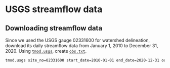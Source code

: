 # USGS streamflow data {.unnumbered #sec-usgs-streamflow-data}

## Downloading streamflow data

Since we used the USGS gauge 02331600 for watershed delineation, download its daily streamflow data from January 1, 2010 to December 31, 2020. Using [`tmod.usgs`](https://github.com/HuidaeCho/nsf-pose-2025-r.topmodel-workshop/raw/master/scripts/tmod.usgs), create [`obs.txt`](https://github.com/HuidaeCho/nsf-pose-2025-r.topmodel-workshop/raw/master/data/obs.txt).

```bash
tmod.usgs site_no=02331600 start_date=2010-01-01 end_date=2020-12-31 output=obs.txt
```